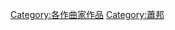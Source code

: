{{NoteTA
|G1=Music
}}
{{Commonscat|Compositions by Frederic Chopin}}
{{Category explanation|[[弗雷德里克·肖邦|弗雷德里克·肖邦]]的音乐作品}}

{{DEFAULTSORT:Chopin, Frederic}}
[[Category:各作曲家作品|Category:各作曲家作品]]
[[Category:蕭邦|Category:蕭邦]]